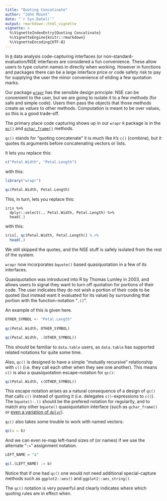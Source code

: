 ```yaml
---
title: "Quoting Concatinate"
author: "John Mount"
date: "`r Sys.Date()`"
output: rmarkdown::html_vignette
vignette: >
  %\VignetteIndexEntry{Quoting Concatinate}
  %\VignetteEngine{knitr::rmarkdown}
  %\VignetteEncoding{UTF-8}
---
```



In [`R`](https://www.r-project.org) data analysis code-capturing interfaces (or non-standard-evaluation/NSE interfaces are considered a fun convenience. These allow users to type column names in directly when working.  However in functions and packages there can be a large interface price or code safety risk to pay for supplying the user the minor convenience of eliding a few quotation marks.  

Our package [`wrapr`](https://CRAN.R-project.org/package=wrapr) has the sensible design principle: NSE can be convenient to the user, but we are going to isolate it to a few methods (for safe and simple code). Users then pass the objects that those methods create as *values* to other methods.  Computation is meant to be over values, so this is a good trade-off.

The primary place code capturing shows up in our `wrapr` `R` package is in the [`qc()`](https://winvector.github.io/wrapr/reference/qc.html) and [`qchar_frame()`](https://winvector.github.io/wrapr/reference/qchar_frame.html) methods.

`qc()` stands for "quoting concatenate" it is much like `R`'s `c()` (combine), but it quotes its arguments before concatenating vectors or lists.

It lets you replace this:

```r
c("Petal.Width", "Petal.Length")
```

with this:

```r
library("wrapr")
   
qc(Petal.Width, Petal.Length)
```



This, in turn, lets you replace this:

```
iris %>%
  dplyr::select(., Petal.Width, Petal.Length) %>%
  head(.)
```

  
with this:

```r
iris[, qc(Petal.Width, Petal.Length)] %.>%
  head(.)
```

We still skipped the quotes, and the NSE stuff is safely isolated from the rest of the system.

`wrapr` now incorporates `bquote()` based quasiquotation in a few of its interfaces.

Quasiquotation was introduced into R by Thomas Lumley in 2003, and allows users to signal they want to turn off quotation for portions of their code. The user indicates they do not wish a portion of their code to be quoted (but instead want it evaluated for its value) by surrounding that portion with the function-notation "`.()`".

An example of this is given here.

```r
OTHER_SYMBOL <- "Petal.Length"
  
qc(Petal.Width, OTHER_SYMBOL)

qc(Petal.Width, .(OTHER_SYMBOL))
```

This should be familiar to `data.table` users, as `data.table` has supported related notations for quite some time.

Also, `qc()` is designed to have a simple "mutually recursive" relationship with `c()` (i.e. they call each other when they see one another).  This means `c()` is also a quasiquotation escape-notation for `qc()`:

```r
qc(Petal.Width, c(OTHER_SYMBOL))
```

This escape notation arises as a natural consequence of a design of `qc()` that calls `c()` instead of quoting it (i.e. delegates `c()`-expressions to `c()`). The `bquote()-.()` should be the prefered notation for regularity, and to match any other `bquote()` quasiquotation interface (such as `qchar_frame()` or [even a variation of `dplyr`](http://www.win-vector.com/blog/2018/10/quasiquotation-in-r-via-bquote/)).

`qc()` also takes some trouble to work with named vectors:

```r
qc(a = b)
```

And we can even re-map left-hand sizes of (or names) if we use the alternate "`:=`" assignment notation.

```r
LEFT_NAME = "a"

qc(.(LEFT_NAME) := b)
```

Notice that if one had `qc()` one would not need additional special-capture methods such as `ggplot2::aes()` and `ggplot2::aes_string()`.

The `qc()` notation is very powerful and clearly indicates where which quoting rules are in effect when.

